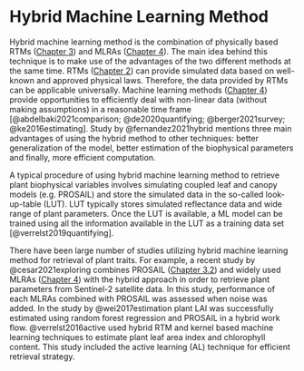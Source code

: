 # Hybrid Machine Learning Method {#hml}

Hybrid machine learning method is the combination of physically based RTMs ([Chapter 3](#rtm)) and MLRAs ([Chapter 4](#mlra)). The main idea behind this technique is to make use of the advantages of the two different methods at the same time. RTMs ([Chapter 2](#rtm)) can provide simulated data based on well-known and approved physical laws. Therefore, the data provided by RTMs can be applicable universally. Machine learning methods ([Chapter 4](#ml)) provide opportunities to efficiently deal with non-linear data (without making assumptions) in a reasonable time frame [@abdelbaki2021comparison; @de2020quantifying; @berger2021survey; @ke2016estimating]. Study by @fernandez2021hybrid mentions three main advantages of using the hybrid method to other techniques: better generalization of the model, better estimation of the biophysical parameters and finally, more efficient computation.

A typical procedure of using hybrid machine learning method to retrieve plant biophysical variables involves simulating coupled leaf and canopy models (e.g. PROSAIL) and store the simulated data in the so-called look-up-table (LUT). LUT typically stores simulated reflectance data and wide range of plant parameters. Once the LUT is available, a ML model can be trained using all the information available in the LUT as a training data set [@verrelst2019quantifying].

There have been large number of studies utilizing hybrid machine learning method for retrieval of plant traits. For example, a recent study by @cesar2021exploring combines PROSAIL ([Chapter 3.2](#sail)) and widely used MLRAs ([Chapter 4](#mlra)) with the hybrid approach in order to retrieve plant parameters from Sentinel-2 satellite data. In this study, performance of each MLRAs combined with PROSAIL was assessed when noise was added. In the study by @wei2017estimation plant LAI was successfully estimated using random forest regression and PROSAIL in a hybrid work flow. @verrelst2016active used hybrid RTM and kernel based machine learning techniques to estimate plant leaf area index and chlorophyll content. This study included the active learning (AL) technique for efficient retrieval strategy.